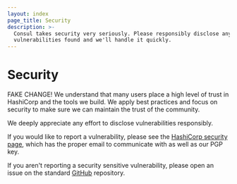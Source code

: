 ```yaml
---
layout: index
page_title: Security
description: >-
  Consul takes security very seriously. Please responsibly disclose any security
  vulnerabilities found and we'll handle it quickly.
---
```


# Security
FAKE CHANGE!
We understand that many users place a high level of trust in HashiCorp and
the tools we build. We apply best practices and focus on security to make
sure we can maintain the trust of the community.

We deeply appreciate any effort to disclose vulnerabilities responsibly.

If you would like to report a vulnerability, please see the
[HashiCorp security page](https://www.hashicorp.com/security),
which has the proper email to communicate with as well as our PGP key.

If you aren't reporting a security sensitive vulnerability, please
open an issue on the standard [GitHub](https://github.com/hashicorp/consul)
repository.

